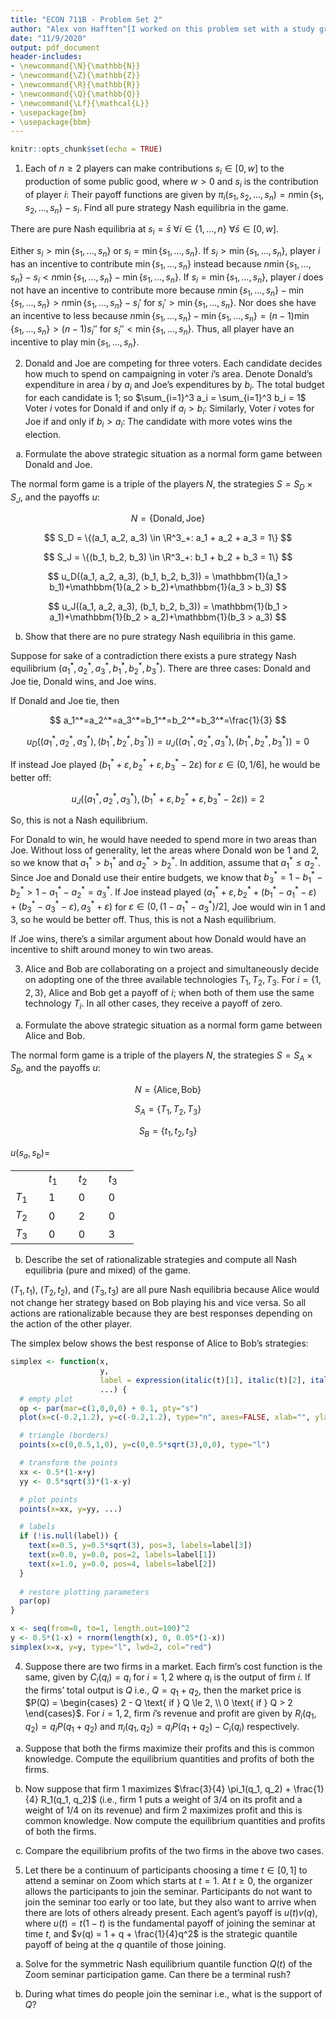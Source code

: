 ```yaml
---
title: "ECON 711B - Problem Set 2"
author: "Alex von Hafften^[I worked on this problem set with a study group of Michael Nattinger, Andrew Smith, Tyler Welch, and Ryan Mather. I also discussed problems with Emily Case, Sarah Bass, and Danny Edgel.]"
date: "11/9/2020"
output: pdf_document
header-includes:
- \newcommand{\N}{\mathbb{N}}
- \newcommand{\Z}{\mathbb{Z}}
- \newcommand{\R}{\mathbb{R}}
- \newcommand{\Q}{\mathbb{Q}}
- \newcommand{\Lf}{\mathcal{L}}
- \usepackage{bm}
- \usepackage{bbm}
---
```


```r
knitr::opts_chunk$set(echo = TRUE)
```

1. Each of $n \ge 2$ players can make contributions $s_i \in [0, w]$ to the production of some public good, where $w > 0$ and $s_i$ is the contribution of player $i$: Their payoff functions are given by $\pi_i(s_1, s_2, ..., s_n) = n \min\{s_1, s_2,...,s_n\} - s_i$. Find all pure strategy Nash equilibria in the game.

There are pure Nash equilibria at $s_i = \bar{s}$ $\forall i \in \{1, ..., n\}$ $\forall \bar{s} \in [0, w]$.

Either $s_i > \min\{s_1,...,s_n\}$ or $s_i = \min\{s_1,...,s_n\}$.  If $s_i > \min\{s_1,...,s_n\}$, player $i$ has an incentive to contribute $\min\{s_1,...,s_n\}$ instead because $n \min\{s_1,...,s_n\} - s_i < n \min\{s_1,...,s_n\} - \min\{s_1,...,s_n\}$.  If $s_i = \min\{s_1,...,s_n\}$, player $i$ does not have an incentive to contribute more because $n \min\{s_1,...,s_n\} - \min\{s_1,...,s_n\} > n \min\{s_1,...,s_n\} - s_i'$ for $s_i'> \min\{s_1,...,s_n\}$. Nor does she have an incentive to less because $n \min\{s_1,...,s_n\} - \min\{s_1,...,s_n\} = (n-1)\min\{s_1,...,s_n\} > (n-1)s_i''$ for $s_i'' < \min\{s_1,...,s_n\}$. Thus, all player have an incentive to play $\min\{s_1,...,s_n\}$.

2. Donald and Joe are competing for three voters. Each candidate decides how much to spend on campaigning in voter $i$'s area. Denote Donald's expenditure in area $i$ by $a_i$ and Joe's expenditures by $b_i$. The total budget for each candidate is 1; so $\sum_{i=1}^3 a_i = \sum_{i=1}^3 b_i = 1$  Voter $i$ votes for Donald if and only if $a_i > b_i$: Similarly, Voter $i$ votes for Joe if and only if $b_i > a_i$: The candidate with more votes wins the election.

(a) Formulate the above strategic situation as a normal form game between Donald and Joe.

The normal form game is a triple of the players $N$, the strategies $S = S_D \times S_J$, and the payoffs $u$:

$$
N = \{\text{Donald}, \text{Joe}\}
$$

$$
S_D = \{(a_1, a_2, a_3) \in \R^3_+: a_1 + a_2 + a_3 = 1\}
$$

$$
S_J = \{(b_1, b_2, b_3) \in \R^3_+: b_1 + b_2 + b_3 = 1\}
$$

$$
u_D((a_1, a_2, a_3), (b_1, b_2, b_3)) = \mathbbm{1}(a_1 > b_1)+\mathbbm{1}(a_2 > b_2)+\mathbbm{1}(a_3 > b_3)
$$

$$
u_J((a_1, a_2, a_3), (b_1, b_2, b_3)) = \mathbbm{1}(b_1 > a_1)+\mathbbm{1}(b_2 > a_2)+\mathbbm{1}(b_3 > a_3)
$$

\pagebreak

(b) Show that there are no pure strategy Nash equilibria in this game.

Suppose for sake of a contradiction there exists a pure strategy Nash equilibrium $(a_1^*, a_2^*, a_3^*, b_1^*, b_2^*, b_3^*)$. There are three cases: Donald and Joe tie, Donald wins, and Joe wins.

If Donald and Joe tie, then 

$$
a_1^*=a_2^*=a_3^*=b_1^*=b_2^*=b_3^*=\frac{1}{3}
$$

$$
u_D((a_1^*, a_2^*, a_3^*), (b_1^*, b_2^*, b_3^*)) = u_J((a_1^*, a_2^*, a_3^*), (b_1^*, b_2^*, b_3^*)) = 0
$$

If instead Joe played $(b_1^* + \varepsilon, b_2^* + \varepsilon, b_3^* - 2 \varepsilon)$ for $\varepsilon \in (0, 1/6]$, he would be better off: 

$$
u_J((a_1^*, a_2^*, a_3^*), (b_1^* + \varepsilon, b_2^* + \varepsilon, b_3^* - 2 \varepsilon)) = 2
$$

So, this is not a Nash equilibrium.

For Donald to win, he would have needed to spend more in two areas than Joe.  Without loss of generality, let the areas where Donald won be 1 and 2, so we know that $a_1^*>b_1^*$ and $a_2^*>b_2^*$. In addition, assume that $a_1^* \le a_2^*$. Since Joe and Donald use their entire budgets, we know that $b_3^* = 1 - b_1^* - b_2^* > 1 - a_1^* - a_2^* = a_3^*$. If Joe instead played $(a_1^* + \varepsilon, b_2^* + (b_1^* - a_1^* - \varepsilon) + (b_3^* - a_3^* - \varepsilon), a_3^* + \varepsilon)$ for $\varepsilon \in (0, (1 - a_1^* - a_3^*)/2]$, Joe would win in 1 and 3, so he would be better off.\footnote{This strategy is valid: $a_1^* + \varepsilon + b_2^* + (b_1^* - a_1^* - \varepsilon) + (b_3^* - a_3^* - \varepsilon) + a_3^* + \varepsilon = b_1^* + b_2^* + b_3^* = 1$ and $b_2^* + (b_1^* - a_1^* - \varepsilon) + (b_3^* - a_3^* - \varepsilon) = 1 - a_1^* - a_3^* - 2\varepsilon \ge 0$.} Thus, this is not a Nash equilibrium.

If Joe wins, there's a similar argument about how Donald would have an incentive to shift around money to win two areas.

\pagebreak

3. Alice and Bob are collaborating on a project and simultaneously decide on adopting one of the three available technologies $T_1, T_2, T_3$. For $i = \{1, 2, 3\}$, Alice and Bob get a payoff of $i$; when both of them use the same technology $T_i$. In all other cases, they receive a payoff of zero.

(a) Formulate the above strategic situation as a normal form game between Alice and Bob.

The normal form game is a triple of the players $N$, the strategies $S = S_A \times S_B$, and the payoffs $u$:

$$
N = \{\text{Alice}, \text{Bob}\}
$$

$$
S_A = \{T_1, T_2, T_3\}
$$

$$
S_B = \{t_1, t_2, t_3\}
$$

$u(s_a, s_b)=$

+------+------+------+------+
|      |$t_1$ |$t_2$ |$t_3$ |
+------+------+------+------+
|$T_1$ | 1    | 0    | 0    |
+------+------+------+------+
|$T_2$ | 0    | 2    | 0    |
+------+------+------+------+
|$T_3$ | 0    | 0    | 3    |
+------+------+------+------+


(b) Describe the set of rationalizable strategies and compute all Nash equilibria (pure and mixed) of the game.

$(T_1, t_1)$, $(T_2, t_2)$, and $(T_3, t_3)$ are all pure Nash equilibria because Alice would not change her strategy based on Bob playing his and vice versa.  So all actions are rationalizable because they are best responses depending on the action of the other player.

The simplex below shows the best response of Alice to Bob's strategies:

```r
simplex <- function(x,
                    y,
                    label = expression(italic(t)[1], italic(t)[2], italic(t)[3]),
                    ...) {
  # empty plot
  op <- par(mar=c(1,0,0,0) + 0.1, pty="s")
  plot(x=c(-0.2,1.2), y=c(-0.2,1.2), type="n", axes=FALSE, xlab="", ylab="")

  # triangle (borders)
  points(x=c(0,0.5,1,0), y=c(0,0.5*sqrt(3),0,0), type="l")

  # transform the points
  xx <- 0.5*(1-x+y)
  yy <- 0.5*sqrt(3)*(1-x-y)

  # plot points
  points(x=xx, y=yy, ...)

  # labels
  if (!is.null(label)) {
    text(x=0.5, y=0.5*sqrt(3), pos=3, labels=label[3])
    text(x=0.0, y=0.0, pos=2, labels=label[1])
    text(x=1.0, y=0.0, pos=4, labels=label[2])
  }
  
  # restore plotting parameters
  par(op)
}

x <- seq(from=0, to=1, length.out=100)^2
y <- 0.5*(1-x) + rnorm(length(x), 0, 0.05*(1-x))
simplex(x=x, y=y, type="l", lwd=2, col="red")
```

4. Suppose there are two firms in a market. Each firm's cost function is the same, given by $C_i(q_i) = q_i$ for $i=1, 2$ where $q_i$ is the output of firm $i$. If the firms' total output is $Q$ i.e., $Q = q_1 + q_2$, then the market price is $P(Q) = \begin{cases} 2 - Q \text{ if } Q \le 2, \\ 0 \text{ if } Q > 2 \end{cases}$. For $i=1, 2$, firm $i$'s revenue and profit are given by $R_i(q_1, q_2) = q_i P(q_1 + q_2)$ and $\pi_i(q_1, q_2) = q_i P(q_1 + q_2) - C_i(q_i)$ respectively.

(a) Suppose that both the firms maximize their profits and this is common knowledge. Compute the equilibrium quantities and profits of both the firms.

(b) Now suppose that firm 1 maximizes $\frac{3}{4} \pi_1(q_1, q_2) + \frac{1}{4} R_1(q_1, q_2)$ (i.e., firm 1 puts a weight of 3/4 on its profit and a weight of 1/4 on its revenue) and firm 2 maximizes profit and this is common knowledge. Now compute the equilibrium quantities and profits of both the firms.

(c) Compare the equilibrium profits of the two firms in the above two cases.

5. Let there be a continuum of participants choosing a time $t \in [0, 1]$ to attend a seminar on Zoom which starts at $t = 1$. At $t \ge 0$, the organizer allows the participants to join the seminar. Participants do not want to join the seminar too early or too late, but they also want to arrive when there are lots of others already present. Each agent's payoff is $u(t)v(q)$, where $u(t) = t(1-t)$ is the fundamental payoff of joining the seminar at time $t$, and $v(q) = 1 + q + \frac{1}{4}q^2$ is the strategic quantile payoff of being at the $q$ quantile of those joining.

(a) Solve for the symmetric Nash equilibrium quantile function $Q(t)$ of the Zoom seminar participation game. Can there be a terminal rush? 

(b) During what times do people join the seminar i.e., what is the support of $Q$?

